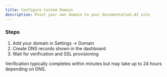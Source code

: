 ```yaml
---
title: Configure Custom Domain
description: Point your own domain to your Documentation.AI site
---
```


### Steps

1. Add your domain in Settings → Domain
2. Create DNS records shown in the dashboard
3. Wait for verification and SSL provisioning

Verification typically completes within minutes but may take up to 24 hours depending on DNS.

